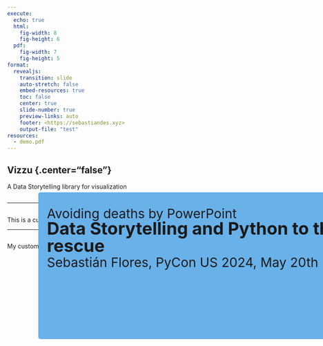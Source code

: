 ```yaml
---
execute:
  echo: true
  html:
    fig-width: 8
    fig-height: 6
  pdf:
    fig-width: 7
    fig-height: 5
format:
  revealjs: 
    transition: slide
    auto-stretch: false
    embed-resources: true
    toc: false
    center: true
    slide-number: true
    preview-links: auto
    footer: <https://sebastiandes.xyz>
    output-file: "test"
resources:
  - demo.pdf
---
```



## Vizzu {.center="false"}
A Data Storytelling library for visualization


## { .custom-title }
::: {style="position: absolute; left: 300px; top: 500px; height: 300px; width: 750px; background-color: #69b1e9; padding: 20px; border-radius: 5px;"}
[Avoiding deaths by PowerPoint]{style="font-size: 30px; line-height: 1em; margin: 0px"} <br>
[Data Storytelling and Python to the rescue]{style="font-size: 40px; font-weight: bold; line-height: 1em; margin: 0px"} <br>
[Sebastián Flores, PyCon US 2024, May 20th]{style="font-size: 30px;"}
:::

---

## { .custom-section }
This is a custo value

---

## { .custom-slide }
My custom slide